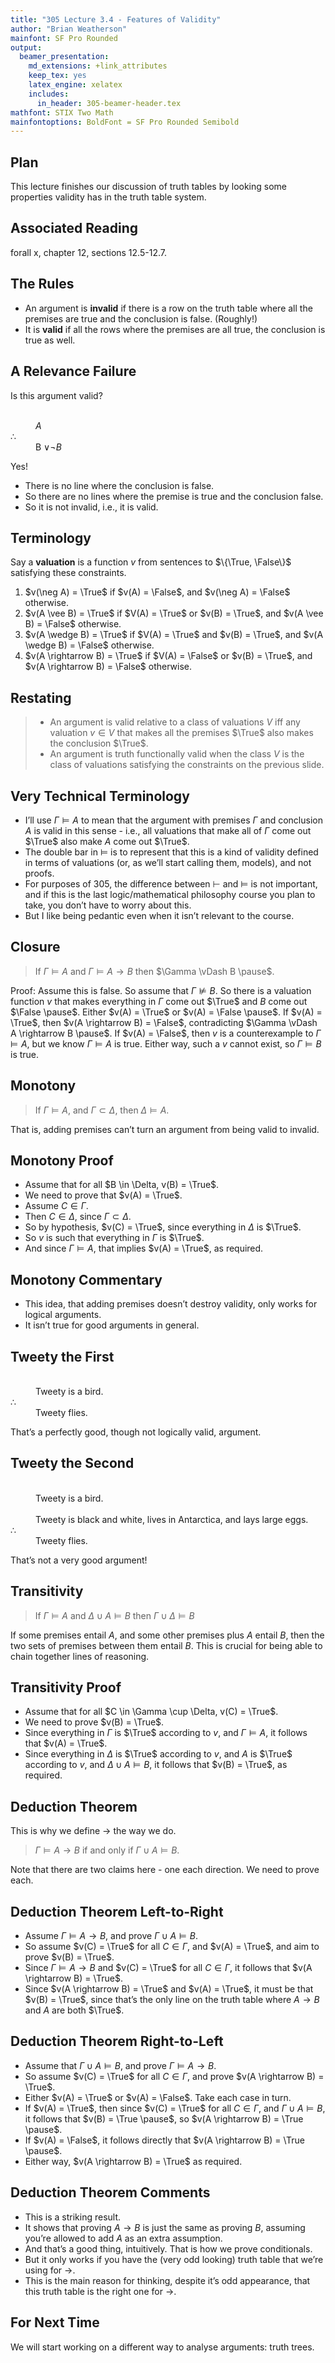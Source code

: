 ```yaml
---
title: "305 Lecture 3.4 - Features of Validity"
author: "Brian Weatherson"
mainfont: SF Pro Rounded
output:
  beamer_presentation:
    md_extensions: +link_attributes
    keep_tex: yes
    latex_engine: xelatex
    includes:
      in_header: 305-beamer-header.tex
mathfont: STIX Two Math
mainfontoptions: BoldFont = SF Pro Rounded Semibold
---
```


## Plan

This lecture finishes our discussion of truth tables by looking some properties validity has in the truth table system.

## Associated Reading

forall x, chapter 12, sections 12.5-12.7.

## The Rules

- An argument is **invalid** if there is a row on the truth table where all the premises are true and the conclusion is false. (Roughly!)
- It is **valid** if all the rows where the premises are all true, the conclusion is true as well.

## A Relevance Failure

Is this argument valid?

&nbsp;
:    $A$

$\therefore$
:    B $\vee \neg B$

\pause

Yes! 

- There is no line where the conclusion is false.
- So there are no lines where the premise is true and the conclusion false.
- So it is not invalid, i.e., it is valid.

## Terminology

Say a **valuation** is a function $v$ from sentences to $\{\True, \False\}$ satisfying these constraints.

1. $v(\neg A) = \True$ if $v(A) = \False$, and $v(\neg A) = \False$ otherwise.
2. $v(A \vee B) = \True$ if $V(A) = \True$ or $v(B) = \True$, and $v(A \vee B) = \False$ otherwise.
3. $v(A \wedge B) = \True$ if $V(A) = \True$ and $v(B) = \True$, and $v(A \wedge B) = \False$ otherwise.
4. $v(A \rightarrow B) = \True$ if $V(A) = \False$ or $v(B) = \True$, and $v(A \rightarrow B) = \False$ otherwise.

## Restating

> - An argument is valid relative to a class of valuations $V$ iff any valuation $v \in V$ that makes all the premises $\True$ also makes the conclusion $\True$.
> - An argument is truth functionally valid when the class $V$ is the class of valuations satisfying the constraints on the previous slide.

## Very Technical Terminology

- I'll use $\Gamma \vDash A$ to mean that the argument with premises $\Gamma$ and conclusion $A$ is valid in this sense - i.e., all valuations that make all of $\Gamma$ come out $\True$ also make $A$ come out $\True$.
- The double bar in $\vDash$ is to represent that this is a kind of validity defined in terms of valuations (or, as we'll start calling them, models), and not proofs.
- For purposes of 305, the difference between $\vdash$ and $\vDash$ is not important, and if this is the last logic/mathematical philosophy course you plan to take, you don't have to worry about this.
- But I like being pedantic even when it isn't relevant to the course.

## Closure

> If $\Gamma \vDash A$ and $\Gamma \vDash A \rightarrow B$ then $\Gamma \vDash B \pause$.

Proof: Assume this is false. So assume that $\Gamma \nvDash B$. So there is a valuation function $v$ that makes everything in $\Gamma$ come out $\True$ and $B$ come out $\False \pause$. Either $v(A) = \True$ or $v(A) = \False \pause$. If $v(A) = \True$, then $v(A \rightarrow B) = \False$, contradicting $\Gamma \vDash A \rightarrow B \pause$. If $v(A) = \False$, then $v$ is a counterexample to $\Gamma \vDash A$, but we know $\Gamma \vDash A$ is true. Either way, such a $v$ cannot exist, so $\Gamma \vDash B$ is true.

## Monotony

> If $\Gamma \vDash A$, and $\Gamma \subset \Delta$, then $\Delta \vDash A$.

That is, adding premises can't turn an argument from being valid to invalid.

## Monotony Proof

- Assume that for all $B \in \Delta, v(B) = \True$.
- We need to prove that $v(A) = \True$.\pause
- Assume $C \in \Gamma$.
- Then $C \in \Delta$, since $\Gamma \subset \Delta$.\pause
- So by hypothesis, $v(C) = \True$, since everything in $\Delta$ is $\True$.\pause
- So $v$ is such that everything in $\Gamma$ is $\True$.\pause
- And since $\Gamma \vDash A$, that implies $v(A) = \True$, as required.

## Monotony Commentary

- This idea, that adding premises doesn't destroy validity, only works for logical arguments.
- It isn't true for good arguments in general.

## Tweety the First


&nbsp;
:     Tweety is a bird.

$\therefore$
:     Tweety flies.

That's a perfectly good, though not logically valid, argument.

## Tweety the Second

&nbsp;
:     Tweety is a bird.

&nbsp;
:     Tweety is black and white, lives in Antarctica, and lays large eggs.

$\therefore$
:     Tweety flies.

That's not a very good argument!

## Transitivity

> If $\Gamma \vDash A$ and $\Delta \cup A \vDash B$ then $\Gamma \cup \Delta \vDash B$

If some premises entail $A$, and some other premises plus $A$ entail $B$, then the two sets of premises between them entail $B$. \pause This is crucial for being able to chain together lines of reasoning.

## Transitivity Proof

- Assume that for all $C \in \Gamma \cup \Delta, v(C) = \True$.
- We need to prove $v(B) = \True$.\pause
- Since everything in $\Gamma$ is $\True$ according to $v$, and $\Gamma \vDash A$, it follows that $v(A) = \True$.\pause
- Since everything in $\Delta$ is $\True$ according to $v$, and $A$ is $\True$ according to $v$, and $\Delta \cup A \vDash B$, it follows that $v(B) = \True$, as required.

## Deduction Theorem

This is why we define $\rightarrow$ the way we do.

> $\Gamma \vDash A \rightarrow B$ if and only if $\Gamma \cup A \vDash B$.

Note that there are two claims here - one each direction. We need to prove each.

## Deduction Theorem Left-to-Right

- Assume $\Gamma \vDash A \rightarrow B$, and prove $\Gamma \cup A \vDash B$.
- So assume $v(C) = \True$ for all $C \in \Gamma$, and $v(A) = \True$, and aim to prove $v(B) = \True$.\pause
- Since $\Gamma \vDash A \rightarrow B$ and $v(C) = \True$ for all $C \in \Gamma$, it follows that $v(A \rightarrow B) = \True$.\pause
- Since $v(A \rightarrow B) = \True$ and $v(A) = \True$, it must be that $v(B) = \True$, since that's the only line on the truth table where $A \rightarrow B$ and $A$ are both $\True$.

## Deduction Theorem Right-to-Left

- Assume that $\Gamma \cup A \vDash B$, and prove $\Gamma \vDash A \rightarrow B$.
- So assume $v(C) = \True$ for all $C \in \Gamma$, and prove $v(A \rightarrow B) = \True$. \pause
- Either $v(A) = \True$ or $v(A) = \False$. Take each case in turn.\pause
- If $v(A) = \True$, then since $v(C) = \True$ for all $C \in \Gamma$, and $\Gamma \cup A \vDash B$, it follows that $v(B) = \True \pause$, so $v(A \rightarrow B) = \True \pause$.
- If $v(A) = \False$, it follows directly that $v(A \rightarrow B) = \True \pause$.
- Either way, $v(A \rightarrow B) = \True$ as required.

## Deduction Theorem Comments

- This is a striking result.
- It shows that proving $A \rightarrow B$ is just the same as proving $B$, assuming you're allowed to add $A$ as an extra assumption.
- And that's a good thing, intuitively. That is how we prove conditionals.
- But it only works if you have the (very odd looking) truth table that we're using for $\rightarrow$.
- This is the main reason for thinking, despite it's odd appearance, that this truth table is the right one for $\rightarrow$.

## For Next Time

We will start working on a different way to analyse arguments: truth trees.

